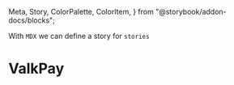   Meta,
  Story,
  ColorPalette,
  ColorItem,
} from "@storybook/addon-docs/blocks";

<Meta title="Theme" />

With `MDX` we can define a story for `stories`

# ValkPay

<ColorPalette>
  <ColorItem
    title="primary"
    subtitle="Coral"
    colors={["", "#F8F8F8", "#F2F2F2"]}
  />
  <ColorItem
    title="primary"
    subtitle="Coral"
    colors={["#F2F2F2", "#F8F8F8", "#F2F2F2"]}
  />
  <ColorItem
    title="primary"
    subtitle="Coral"
    colors={["#F2F2F2", "#F8F8F8", "#F2F2F2"]}
  />
</ColorPalette>
